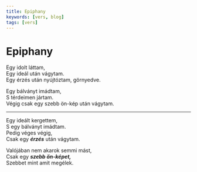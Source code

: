 ```yaml
---
title: Epiphany
keywords: [vers, blog]
tags: [vers]
---
```


# Epiphany

Egy idolt láttam,  
Egy ideál után vágytam.  
Egy érzés után nyújtóztam, görnyedve.

Egy bálványt imádtam,  
S térdeimen jártam.  
Végig csak egy szebb ön-kép után vágytam.

---

Egy ideált kergettem,  
S egy bálványt imádtam.  
Pedig véges végig,  
Csak egy **_érzés_** után vágytam.

Valójában nem akarok semmi mást,  
Csak egy **_szebb ön-képet,_**  
Szebbet mint amit megélek.
